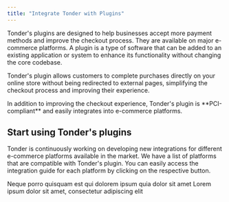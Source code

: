 ```yaml
---
title: "Integrate Tonder with Plugins"
---
```


 Tonder's plugins are designed to help businesses accept more payment methods and improve the checkout process. They are available on major e-commerce platforms. A plugin is a type of software that can be added to an existing application or system to enhance its functionality without changing the core codebase.

Tonder's plugin allows customers to complete purchases directly on your online store without being redirected to external pages, simplifying the checkout process and improving their experience.

<Check>
  In addition to improving the checkout experience, Tonder's plugin is **PCI-compliant** and easily integrates into e-commerce platforms.
</Check>

## Start using Tonder's plugins

Tonder is continuously working on developing new integrations for different e-commerce platforms available in the market. We have a list of platforms that are compatible with Tonder's plugin. You can easily access the integration guide for each platform by clicking on the respective button.

<CardGroup cols={2}>
  <Card title="Magento" icon="magento" href="./magento">
    Neque porro quisquam est qui dolorem ipsum quia dolor sit amet
  </Card>
  <Card title="WooCommerce" icon="cash-register" href="./woo-commerce">
    Lorem ipsum dolor sit amet, consectetur adipiscing elit
  </Card>
</CardGroup>
